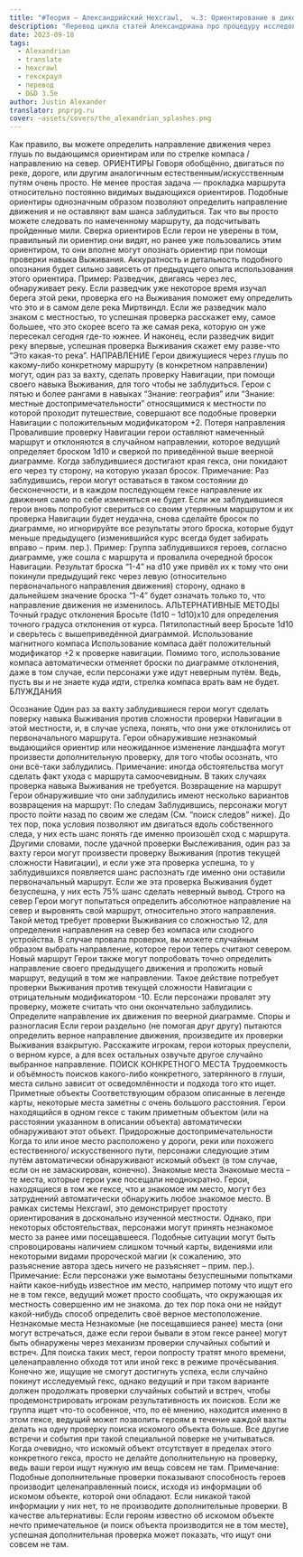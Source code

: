 ```yaml
---
title: "#Теория — Александрийский Hexcrawl,  ч.3: Ориентирование в дикой местности"
description: "Перевод цикла статей Александриана про процедуру исследования гексов в третьей редакции D&D #alexandrian #hexcrawl #dnd3e #translate"
date: 2023-09-18
tags:
  - Alexandrian
  - translate
  - hexcrawl
  - гекскраул
  - перевод
  - D&D 3.5e
author: Justin Alexander
translator: pnprpg.ru
cover: ~assets/covers/the_alexandrian_splashes.png
---
```


Как правило, вы можете определить направление движения через глушь по выдающимся ориентирам или по стрелке компаса / направлению на север.
ОРИЕНТИРЫ
 Говоря обобщённо, двигаться по реке, дороге, или другим аналогичным естественным/искусственным путям очень просто. Не менее простая задача — прокладка маршрута относительно постоянно видимых выдающихся ориентиров. Подобные ориентиры однозначным образом позволяют определить направление движения и не оставляют вам шанса заблудиться. Так что вы просто можете следовать по намеченному маршруту, да подсчитывать пройденные мили.
Сверка ориентиров
Если герои не уверены в том, правильный ли ориентир они видят, но ранее уже пользовались этим ориентиром, то они вполне могут опознать ориентир при помощи проверки навыка Выживания. Аккуратность и детальность подобного опознания будет сильно зависеть от предыдущего опыта использования этого ориентира.
Пример: Разведчик, двигаясь через лес, обнаруживает реку. Если разведчик уже некоторое время изучал берега этой реки, проверка его на Выживания поможет ему определить что это и в самом деле река Миртвиндл. Если же разведчик мало знаком с местностью, то успешная проверка расскажет ему, самое большее, что это скорее всего та же самая река, которую он уже пересекал сегодня где-то южнее. И наконец, если разведчик видит реку впервые, успешная проверка Выживания скажет ему разве-что “Это какая-то река”.
НАПРАВЛЕНИЕ
 Герои движущиеся через глушь по какому-либо конкретному маршруту (в конкретном направлении) могут, один раз за вахту, сделать проверку Навигации, при помощи своего навыка Выживания, для того чтобы не заблудиться.
Герои с пятью и более рангами в навыках “Знание: география” или “Знание: местные достопримечательности” относящимися к местности по которой проходит путешествие, совершают все подобные проверки Навигации с положительным модификатором +2.
Потеря направления
 Провалившие проверку Навигации герои оставляют намеченный маршрут и отклоняются в случайном направлении, которое ведущий определяет броском 1d10 и сверкой по приведённой выше веерной диаграмме. Когда заблудившиеся достигают края гекса, они покидают его через ту сторону, на которую указал бросок.
Примечание: Раз заблудившись, герои могут оставаться в таком состоянии до бесконечности, и в каждом последующем гексе направление их движения само по себе изменяться не будет.
Если же заблудившиеся герои вновь попробуют свериться со своим утерянным маршрутом и их проверка Навигации будет неудачна, снова сделайте бросок по диаграмме, но игнорируйте все результаты этого броска, которые будут меньше предыдущего (изменившийся курс всегда будет забирать вправо – прим. пер.).
Пример: Группа заблудившихся героев, согласно диаграмме, уже сошла с маршрута и провалила очередной бросок Навигации. Результат броска “1-4” на d10 уже привёл их к тому что они покинули предыдущий гекс через левую (относительно первоначального направления движения) сторону, однако в дальнейшем значение броска “1-4” будет означать только то, что направление движения не изменилось.
АЛЬТЕРНАТИВНЫЕ МЕТОДЫ
Точный градус отклонения
Бросьте (1d10 – 1d10)x10 для определения точного градуса отклонения от курса.
Пятилопастный веер
 Бросьте 1d10 и сверьтесь с вышеприведённой диаграммой.
Использование магнитного компаса
Использование компаса даёт положительный модификатор +2 к проверке навигации. Помимо того, использование компаса автоматически отменяет броски по диаграмме отклонения, даже в том случае, если персонажи уже идут неверным путём. Ведь, пусть вы и не знаете куда идти, стрелка компаса врать вам не будет.
БЛУЖДАНИЯ

Осознание
Один раз за вахту заблудившиеся герои могут сделать поверку навыка Выживания против сложности проверки Навигации в этой местности, и, в случае успеха, понять, что они уже отклонились от первоначального маршрута. Герои обнаружившие незнакомый выдающийся ориентир или неожиданное изменение ландшафта могут произвести дополнительную проверку, для того чтобы осознать, что они всё-таки заблудились.
Примечание: иногда обстоятельства могут сделать факт ухода с маршрута самоочевидным. В таких случаях проверка навыка Выживания не требуется.
Возвращение на маршрут
Герои обнаружившие что они заблудились имеют несколько вариантов возвращения на маршрут:
По следам
Заблудившись, персонажи могут просто пойти назад по своим же следам (См. “поиск следов” ниже). До тех пор, пока условия позволяют им двигаться вдоль собственного следа, у них есть шанс понять где именно произошёл сход с маршрута. Другими словами, после удачной проверки Выслеживания, один раз за вахту герои могут произвести проверку Выживания (против текущей сложности Навигации), и если уже эта проверка успешна, то у заблудившихся появляется шанс распознать где именно они оставили первоначальный маршрут. Если же эта проверка Выживания будет безуспешна, у них есть 75% шанс сделать неверный вывод.
Строго на север
Герои могут попытаться определить абсолютное направление на север и выровнять свой маршрут, относительно этого направления. Такой метод требует проверки Выживания со сложностью 12, для определения направления на север без компаса или сходного устройства. В случае провала проверки, вы можете случайным образом выбрать направление, которое герои теперь считают севером.
Новый маршрут
Герои также могут попробовать точно определить направление своего предыдущего движения и проложить новый маршрут, ведущий в том же направлении. Такое действие потребует проверки Выживания против текущей сложности Навигации с отрицательным модификатором -10. Если персонажи провалят эту проверку, можете считать что они окончательно заблудились. Определите направление их движения по веерной диаграмме.
Споры и разногласия
Если герои раздельно (не помогая друг другу) пытаются определить верное направление движения, произведите их проверки Выживания взакрытую. Расскажите игрокам, герои которых преуспели, о верном курсе, а для всех остальных озвучьте другое случайно выбранное направление.
ПОИСК КОНКРЕТНОГО МЕСТА
 Трудоемкость и объёмность поисков какого-либо конкретного, затерянного в глуши, места сильно зависит от осведомлённости и подхода того кто ищет.
Приметные объекты
Соответствующим образом описанные в легенде карты, некоторые места заметны с очень большого расстояния. Герои находящийся в одном гексе с таким приметным объектом (или на расстоянии указанном в описании объекта) автоматически обнаруживают этот объект.
Придорожные достопримечательности
Когда то или иное место расположено у дороги, реки или похожего естественного/ искусственного пути, персонажи следующие этим путём автоматически обнаруживают искомый объект (в том случае, если он не замаскирован, конечно).
Знакомые места
Знакомые места – те места, которые герои уже посещали неоднократно. Герои, находящиеся в том же гексе, что и знакомое им место, могут без затруднений автоматически обнаружить любое знакомое место.
В рамках системы Hexcrawl, это демонстрирует простоту ориентирования в досконально изученной местности.
Однако, при некоторых обстоятельствах, персонажи могут принять незнакомое место за ранее ими посещавшееся. Подобные ситуации могут быть спровоцированы наличием слишком точный карты, видениями или некоторыми видами пророческой магии (к сожалению, это разъяснение автора здесь ничего не разъясняет – прим. пер.).
Примечание: Если персонажи уже вымотаны безуспешными попытками найти какое-нибудь известное им место, например потому что ищут его не в том гексе, ведущий может просто сообщать, что окружающая их местность совершенно им не знакома. до тех пор пока они не найдут какой-нибудь способ определить своё верное местоположение.
Незнакомые места
Незнакомые (не посещавшиеся ранее) места (они могут встречаться, даже если герои бывали в этом гексе ранее) могут быть обнаружены через механизм проверки случайных событий и встреч. Для поиска таких мест, герои попросту тратят много времени, целенаправленно обходя тот или иной гекс в режиме прочёсывания.
Конечно же, ищущие не смогут достигнуть успеха, если случайно покинут исследуемый гекс, однако ведущий и при таком варианте должен продолжать проверки случайных событий и встреч, чтобы продемонстрировать игрокам результативность их поисков.
Если же группа ищет что-то особенное, что, по её мнению, находится именно в этом гексе, ведущий может позволить героям в течение каждой вахты делать на одну проверку поиска искомого объекта больше.
Все другие встречи и события при такой специальной поверке не учитываться.
Когда очевидно, что искомый объект отсутствует в пределах этого конкретного гекса, просто не делайте дополнительную на проверку, ведь ваши герои ищут нужную им вещь совсем не там.
Примечание: Подобные дополнительные проверки показывают способность героев производит целенаправленный поиск, исходя из информации об искомом объекте, которой они обладают. Если никакой такой информации у них нет, то не производите дополнительные проверки. В качестве альтернативы: Если героям известно об искомом объекте нечто примечательное (и поиск объекта производится не в том месте), успешная дополнительная проверка может показать, что ищут они совсем не там.  